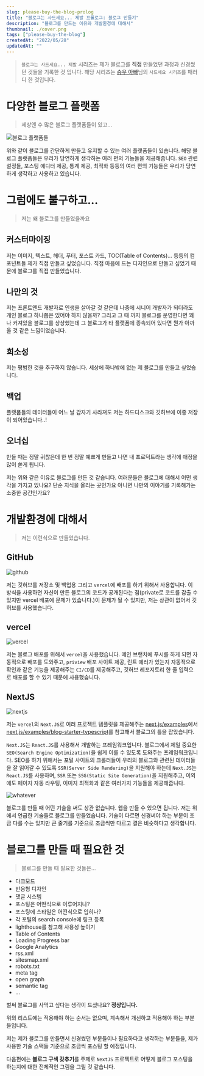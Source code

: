 ```yaml
---
slug: please-buy-the-blog-prolog
title: "블로그는 사드세요... 제발 프롤로그: 블로그 만들기"
description: "블로그를 만드는 이유와 개발환경에 대해서"
thumbnail: ./cover.png
tags: ["please-buy-the-blog"]
createdAt: "2022/05/28"
updatedAt: ""
---
```


> `블로그는 사드세요... 제발` 시리즈는 제가 블로그를 **직접** 만들었던 과정과 신경썼던 것들을 기록한 것 입니다. 해당 시리즈는 [승우 아빠](https://www.youtube.com/c/%EC%8A%B9%EC%9A%B0%EC%95%84%EB%B9%A0)님의 `사드세요 시리즈`를 패러디 한 것입니다.

# 다양한 블로그 플랫폼

> 세상엔 수 많은 블로그 플랫폼들이 있고...

![블로그 플랫폼들](./5.png)

위와 같이 블로그를 간단하게 만들고 유지할 수 있는 여러 플랫폼들이 있습니다.
해당 블로그 플랫폼들은 우리가 당연하게 생각하는 여러 편의 기능들을 제공해줍니다.
`SEO` 관련 설정들, 포스팅 에디터 제공, 통계 제공, 최적화 등등의 여러 편의 기능들은 우리가 당연하게 생각하고 사용하고 있습니다.

# 그럼에도 불구하고...

> 저는 왜 블로그를 만들었을까요

## 커스터마이징

저는 이미지, 텍스트, 헤더, 푸터, 포스트 카드, TOC(Table of Contents)... 등등의 컴포넌트들 제가 직접 만들고 싶었습니다. 직접 마음에 드는 디자인으로 만들고 싶었기 때문에 블로그를 직접 만들었습니다.

## 나만의 것

저는 프론트엔드 개발자로 인생을 살아갈 것 같은데 나중에 시니어 개발자가 되더라도 개인 블로그 하나쯤은 있어야 하지 않을까? 그리고 그 때 까지 블로그를 운영한다면 꽤나 커져있을 블로그를 상상했는데 그 블로그가 타 플랫폼에 종속되어 있다면 뭔가 아까울 것 같은 느낌이었습니다.

## 희소성

저는 평범한 것을 추구하지 않습니다. 세상에 하나밖에 없는 제 블로그를 만들고 싶었습니다.

## 백업

플랫폼들의 데이터들이 어느 날 갑자기 사라져도 저는 하드디스크와 깃허브에 이중 저장이 되어있습니다..!

## 오너십

만들 때는 정말 귀찮은데 한 번 정말 예쁘게 만들고 나면 내 프로덕트라는 생각에 애정을 많이 쏟게 됩니다.

저는 위와 같은 이유로 블로그를 만든 것 같습니다. 여러분들은 블로그에 대해서 어떤 생각을 가지고 있나요? 단순 지식을 올리는 곳인가요 아니면 나만의 이야기를 기록해가는 소중한 공간인가요?

# 개발환경에 대해서

> 저는 이런식으로 만들었습니다.

## GitHub

![github](./1.png)

저는 깃허브를 저장소 및 백업용 그리고 `vercel`에 배포를 하기 위해서 사용합니다.
이 방식을 사용하면 자신이 만든 블로그의 코드가 공개된다는 점(private로 코드를 감출 수 있지만 vercel 배포에 문제가 있습니다.)이 문제가 될 수 있지만, 저는 상관이 없어서 깃허브를 사용했습니다.

## vercel

![vercel](./3.png)

저는 블로그 배포를 위해서 `vercel`을 사용했습니다. 메인 브랜치에 푸시를 하게 되면 자동적으로 배포를 도와주고, `priview` 배포 사이트 제공, 린트 에러가 있는지 자동적으로 확인과 같은 기능을 제공해주는 `CI/CD`를 제공해주고, 깃허브 레포지토리 한 줄 입력으로 배포를 할 수 있기 때문에 사용했습니다.

## NextJS

![nextjs](./2.png)

저는 `vercel`의 `Next.JS`로 여러 프로젝트 템플릿을 제공해주는 [next.js/examples](https://github.com/vercel/next.js/tree/canary/examples)에서 [next.js/examples/blog-starter-typescript](https://github.com/vercel/next.js/tree/canary/examples/blog-starter-typescript)를 참고해서 블로그의 틀을 잡았습니다.

`Next.JS`는 `React.JS`를 사용해서 개발하는 프레임워크입니다. 블로그에서 제일 중요한 `SEO(Search Engine Optimization)`을 쉽게 이룰 수 있도록 도와주는 프레임워크입니다. SEO를 하기 위해서는 포털 사이트의 크롤러들이 우리의 블로그와 관련된 데이터들을 잘 읽어갈 수 있도록 `SSR(Server Side Rendering)`을 지원해야 하는데 `Next.JS`는 `React.JS`를 사용하며, `SSR` 또는 `SSG(Static Site Generation)`을 지원해주고, 이외에도 페이지 자동 라우팅, 이미지 최적화과 같은 여러가지 기능들을 제공해줍니다.

![whatever](./4.png)

블로그를 만들 때 어떤 기술을 써도 상관 없습니다. 웹을 만들 수 있으면 됩니다. 저는 위에서 언급한 기술들로 블로그를 만들었습니다. 기술이 다르면 신경써야 하는 부분이 조금 다를 수는 있지만 큰 줄기를 기준으로 조금씩만 다르고 결은 비슷하다고 생각합니다.

# 블로그를 만들 때 필요한 것

> 블로그를 만들 때 필요한 것들은...

- 다크모드
- 반응형 디자인
- 댓글 시스템
- 포스팅은 어떤식으로 이루어지나?
- 포스팅에 스타일은 어떤식으로 입히나?
- 각 포털의 search console에 링크 등록
- lighthouse를 참고해 사용성 높이기
- Table of Contents
- Loading Progress bar
- Google Analytics
- rss.xml
- sitesmap.xml
- robots.txt
- meta tag
- open graph
- semantic tag
- ...

벌써 블로그를 사먹고 싶다는 생각이 드셨나요? **정상입니다.**

위의 리스트에는 적용해야 하는 순서는 없으며, 계속해서 개선하고 적용해야 하는 부분들입니다.

저는 제가 블로그를 만들면서 신경썼던 부분들이나 필요하다고 생각하는 부분들을, 제가 사용한 기술 스택들 기준으로 조금씩 포스팅 할 예정입니다.

다음편에는 **블로그 구색 갖추기**를 주제로 `NextJS` 프로젝트로 어떻게 블로그 포스팅을 하는지에 대한 전체적인 그림을 그릴 것 같습니다.
